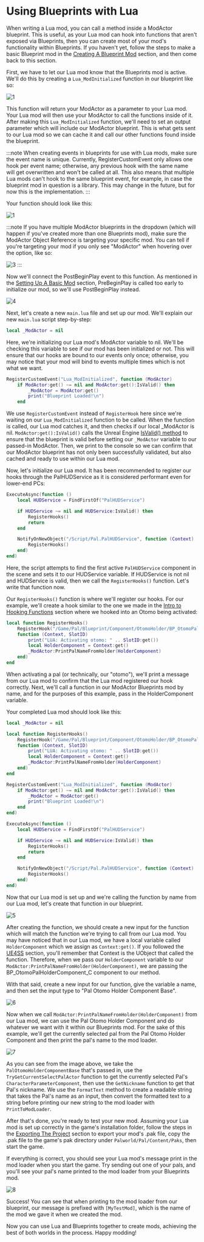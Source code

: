 # Using Blueprints with Lua
When writing a Lua mod, you can call a method inside a ModActor blueprint. This is useful, as your Lua mod can hook into functions that aren't exposed via Blueprints, then you can create most of your mod's functionality within Blueprints. If you haven't yet, follow the steps to make a basic Blueprint mod in the [Creating A Blueprint Mod](creating-blueprint-mods/mod-setup-1.mdx) section, and then come back to this section.

First, we have to let our Lua mod know that the Blueprints mod is active. We'll do this by creating a `Lua_ModInitialized` function in our blueprint like so:

![1](./assets/blueprints-with-lua/1.png)

This function will return your ModActor as a parameter to your Lua mod. Your Lua mod will then use your ModActor to call the functions inside of it. After making this `Lua_ModInitialized` function, we'll need to set an output parameter which will include our ModActor blueprint. This is what gets sent to our Lua mod so we can cache it and call our other functions found inside the blueprint.

:::note
When creating events in blueprints for use with Lua mods, make sure the event name is unique. Currently, RegisterCustomEvent only allows one hook per event name; otherwise, any previous hook with the same name will get overwritten and won't be called at all. This also means that multiple Lua mods can't hook to the same blueprint event, for example, in case the blueprint mod in question is a library. This may change in the future, but for now this is the implementation.
:::

Your function should look like this:

![1](./assets/blueprints-with-lua/2.png)

:::note
If you have multiple ModActor blueprints in the dropdown (which will happen if you've created more than one Blueprints mod), make sure the ModActor Object Reference is targeting your specific mod. You can tell if you're targeting your mod if you only see "ModActor" when hovering over the option, like so:

![3](./assets/blueprints-with-lua/3.png)
:::

Now we'll connect the PostBeginPlay event to this function. As mentioned in the [Setting Up A Basic Mod](creating-blueprint-mods/mod-setup-1.mdx) section, PreBeginPlay is called too early to initialize our mod, so we'll use PostBeginPlay instead.

![4](./assets/blueprints-with-lua/4.png)

Next, let's create a new `main.lua` file and set up our mod. We'll explain our new `main.lua` script step-by-step:

```lua
local _ModActor = nil
```

Here, we're initializing our Lua mod's ModActor variable to nil. We'll be checking this variable to see if our mod has been initialized or not. This will ensure that our hooks are bound to our events only once; otherwise, you may notice that your mod will bind to events multiple times which is not what we want.

```lua
RegisterCustomEvent("Lua_ModInitialized", function (ModActor)
    if ModActor:get() ~= nil and ModActor:get():IsValid() then
        _ModActor = ModActor:get()
        print("Blueprint Loaded!\n")
    end
```

We use `RegisterCustomEvent` instead of `RegisterHook` here since we're waiting on our `Lua_ModInitialized` function to be called. When the function is called, our Lua mod catches it, and then checks if our local _ModActor is nil. `ModActor:get():IsValid()` calls the Unreal Engine [IsValid() method](https://dev.epicgames.com/documentation/en-us/unreal-engine/API/Functions/IsValid) to ensure that the blueprint is valid before setting our `_ModActor` variable to our passed-in ModActor. Then, we print to the console so we can confirm that our ModActor blueprint has not only been successfully validated, but also cached and ready to use within our Lua mod.

Now, let's initialize our Lua mod. It has been recommended to register our hooks through the PalHUDService as it is considered performant even for lower-end PCs:

```lua
ExecuteAsync(function ()
    local HUDService = FindFirstOf("PalHUDService")

    if HUDService ~= nil and HUDService:IsValid() then
        RegisterHooks()
        return
    end

    NotifyOnNewObject("/Script/Pal.PalHUDService", function (Context)
        RegisterHooks()
    end)
end)
```

Here, the script attempts to find the first active `PalHUDService` component in the scene and sets it to our HUDService variable. If HUDService is not nil and HUDService is valid, then we call the `RegisterHooks()` function. Let's write that function now.

Our `RegisterHooks()` function is where we'll register our hooks. For our example, we'll create a hook similar to the one we made in the [Intro to Hooking Functions](hooking-functions) section where we hooked into an Otomo being activated:

```lua
local function RegisterHooks()
    RegisterHook("/Game/Pal/Blueprint/Component/OtomoHolder/BP_OtomoPalHolderComponent.BP_OtomoPalHolderComponent_C:ActivateOtomo", 
    function (Context, SlotID)
        print("LUA: Activating otomo: " .. SlotID:get())
        local HolderComponent = Context:get()
        _ModActor:PrintPalNameFromHolder(HolderComponent)
    end)
end
```

When activating a pal (or technically, our "otomo"), we'll print a message from our Lua mod to confirm that the Lua mod registered our hook correctly. Next, we'll call a function in our ModActor Blueprints mod by name, and for the purposes of this example, pass in the HolderComponent variable.

Your completed Lua mod should look like this:

```lua
local _ModActor = nil

local function RegisterHooks()
    RegisterHook("/Game/Pal/Blueprint/Component/OtomoHolder/BP_OtomoPalHolderComponent.BP_OtomoPalHolderComponent_C:ActivateOtomo", 
    function (Context, SlotID)
        print("LUA: Activating otomo: " .. SlotID:get())
        local HolderComponent = Context:get()
        _ModActor:PrintPalNameFromHolder(HolderComponent)
    end)
end

RegisterCustomEvent("Lua_ModInitialized", function (ModActor)
    if ModActor:get() ~= nil and ModActor:get():IsValid() then
        _ModActor = ModActor:get()
        print("Blueprint Loaded!\n")
    end
end)

ExecuteAsync(function ()
    local HUDService = FindFirstOf("PalHUDService")

    if HUDService ~= nil and HUDService:IsValid() then
        RegisterHooks()
        return
    end

    NotifyOnNewObject("/Script/Pal.PalHUDService", function (Context)
        RegisterHooks()
    end)
end)
```

Now that our Lua mod is set up and we're calling the function by name from our Lua mod, let's create that function in our blueprint.

![5](./assets/blueprints-with-lua/5.png)

After creating the function, we should create a new input for the function which will match the function we're trying to call from our Lua mod. You may have noticed that in our Lua mod, we have a local variable called `HolderComponent` which we assign as `Context:get()`. If you followed the [UE4SS](ue4ss-functions) section, you'll remember that Context is the UObject that called the function. Therefore, when we pass our `HolderComponent` variable to our `ModActor:PrintPalNameFromHolder(HolderComponent)`, we are passing the BP_OtomoPalHolderComponent_C component to our method.

With that said, create a new input for our function, give the variable a name, and then set the input type to "Pal Otomo Holder Component Base".

![6](./assets/blueprints-with-lua/6.png)

Now when we call `ModActor:PrintPalNameFromHolder(HolderComponent)` from our Lua mod, we can use the Pal Otomo Holder Component and do whatever we want with it within our Blueprints mod. For the sake of this example, we'll get the currently selected pal from the Pal Otomo Holder Component and then print the pal's name to the mod loader.

![7](./assets/blueprints-with-lua/7.png)

As you can see from the image above, we take the `PalOtomoHolderComponentBase` that's passed in, use the `TryGetCurrentSelectPalActor` function to get the currently selected Pal's `CharacterParameterComponent`, then use the `GetNickname` function to get that Pal's nickname. We use the `FormatText` method to create a readable string that takes the Pal's name as an input, then convert the formatted text to a string before printing our new string to the mod loader with `PrintToModLoader`.

After that's done, you're ready to test your new mod. Assuming your Lua mod is set up correctly in the game's installation folder, follow the steps in the [Exporting The Project](/palworld-modding-kit/congratulations.md) section to export your mod's .pak file, copy the .pak file to the game's pak directory under `Palworld/Pal/Content/Paks`, then start the game.

If everything is correct, you should see your Lua mod's message print in the mod loader when you start the game. Try sending out one of your pals, and you'll see your pal's name printed to the mod loader from your Blueprints mod.

![8](./assets/blueprints-with-lua/8.png)

Success! You can see that when printing to the mod loader from our blueprint, our message is prefixed with `[MyTestMod]`, which is the name of the mod we gave it when we created the mod.

Now you can use Lua and Blueprints together to create mods, achieving the best of both worlds in the process. Happy modding!